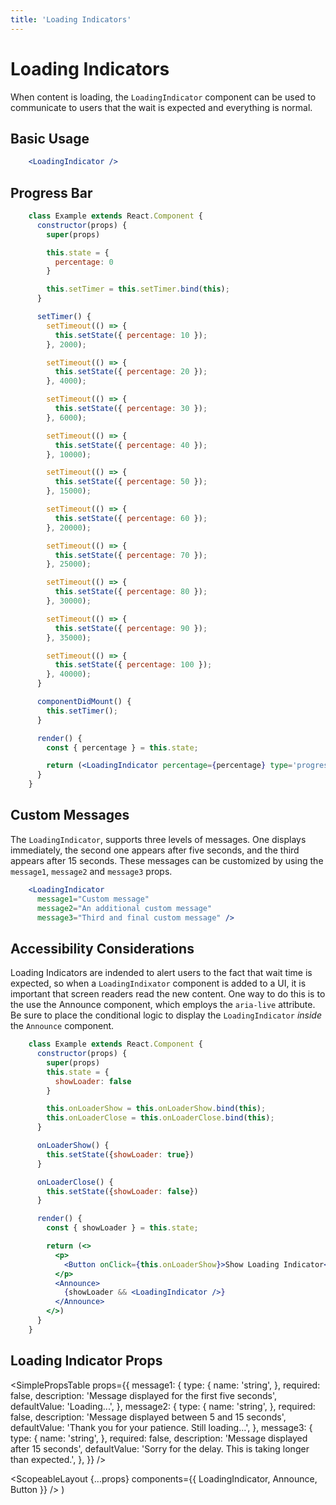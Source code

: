 ```yaml
---
title: 'Loading Indicators'
---
```



# Loading Indicators

When content is loading, the `LoadingIndicator` component can be used to communicate to users that the wait is expected and everything is normal.

## Basic Usage

```.jsx
    <LoadingIndicator />
```

## Progress Bar

```.jsx
    class Example extends React.Component {
      constructor(props) {
        super(props)

        this.state = {
          percentage: 0
        }

        this.setTimer = this.setTimer.bind(this);
      }

      setTimer() {
        setTimeout(() => {
          this.setState({ percentage: 10 });
        }, 2000);

        setTimeout(() => {
          this.setState({ percentage: 20 });
        }, 4000);

        setTimeout(() => {
          this.setState({ percentage: 30 });
        }, 6000);

        setTimeout(() => {
          this.setState({ percentage: 40 });
        }, 10000);

        setTimeout(() => {
          this.setState({ percentage: 50 });
        }, 15000);

        setTimeout(() => {
          this.setState({ percentage: 60 });
        }, 20000);

        setTimeout(() => {
          this.setState({ percentage: 70 });
        }, 25000);

        setTimeout(() => {
          this.setState({ percentage: 80 });
        }, 30000);

        setTimeout(() => {
          this.setState({ percentage: 90 });
        }, 35000);

        setTimeout(() => {
          this.setState({ percentage: 100 });
        }, 40000);
      }

      componentDidMount() {
        this.setTimer();
      }

      render() {
        const { percentage } = this.state;

        return (<LoadingIndicator percentage={percentage} type='progressbar' />)
      }
    }
```

## Custom Messages

The `LoadingIndicator`, supports three levels of messages. One displays immediately, the second one appears after five seconds, and the third appears after 15 seconds.
These messages can be customized by using the `message1`, `message2` and `message3` props.

```.jsx
    <LoadingIndicator
      message1="Custom message"
      message2="An additional custom message"
      message3="Third and final custom message" />
```

## Accessibility Considerations

Loading Indicators are indended to alert users to the fact that wait time is expected, so when a `LoadingIndixator` component is added to a UI, it is important that screen readers read the new content.
One way to do this is to the use the <Link to="/api/announce">Announce component</Link>, which employs the `aria-live` attribute. Be sure to place
the conditional logic to display the `LoadingIndicator` _inside_ the `Announce` component.

```.jsx
    class Example extends React.Component {
      constructor(props) {
        super(props)
        this.state = {
          showLoader: false
        }

        this.onLoaderShow = this.onLoaderShow.bind(this);
        this.onLoaderClose = this.onLoaderClose.bind(this);
      }

      onLoaderShow() {
        this.setState({showLoader: true})
      }

      onLoaderClose() {
        this.setState({showLoader: false})
      }

      render() {
        const { showLoader } = this.state;

        return (<>
          <p>
            <Button onClick={this.onLoaderShow}>Show Loading Indicator</Button>
          </p>
          <Announce>
            {showLoader && <LoadingIndicator />}
          </Announce>
        </>)
      }
    }
```

## Loading Indicator Props

<SimplePropsTable
  props={{
    message1: {
      type: {
        name: 'string',
      },
      required: false,
      description: 'Message displayed for the first five seconds',
      defaultValue: 'Loading...',
    },
    message2: {
      type: {
        name: 'string',
      },
      required: false,
      description: 'Message displayed between 5 and 15 seconds',
      defaultValue: 'Thank you for your patience. Still loading...',
    },
    message3: {
      type: {
        name: 'string',
      },
      required: false,
      description: 'Message displayed after 15 seconds',
      defaultValue: 'Sorry for the delay. This is taking longer than expected.',
    },
  }}
/>

  <ScopeableLayout
    {...props}
    components={{ LoadingIndicator, Announce, Button }}
  />
)
